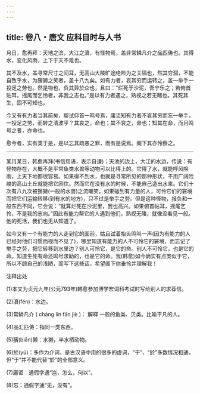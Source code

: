 ```yaml
---
---
---
```

title: 卷八・唐文 应科目时与人书
---

月日，愈再拜：天地之滨，大江之濆，有怪物焉，盖非常鳞凡介之品匹俦也。其得水，变化风雨，上下于天不难也。

其不及水，盖寻常尺寸之间耳，无高山大陵旷途绝险为之关隔也，然其穷涸，不能自致乎水，为獱獭之笑者，盖十八九矣。如有力者，哀其穷而运转之，盖一举手一投足之劳也。然是物也，负其异於众也，且曰：“烂死于沙泥，吾宁乐之；若俯首贴耳，摇尾而乞怜者，非我之志也。”是以有力者遇之，熟视之若无睹也。其死其生，固不可知也。

今又有有力者当其前矣，聊试仰首一鸣号焉，庸讵知有力者不哀其穷而忘一举手，一投足之劳，而转之清波乎？其哀之，命也；其不哀之，命也；知其在命，而且鸣号之者，亦命也。

愈今者，实有类于是，是以忘其疏愚之罪，而有是说焉。阁下其亦怜察之。

----------------

某月某日，韩愈再拜(书信用语，表示自谦)：天池的边上，大江的水边，传说：有怪物存在，大概不是平常鱼类水兽等动物可以比得上的。它得了水，就能呼风唤雨，上天下地都很容易。如果得不到水，也就是寻常所见的那种形状，不用广阔险峻的高山土丘就能把它困住。然而它在没有水的时候，不能自己造出水来。它们十次有八九次被獱獭(一般的水兽)之流嘲笑。如果碰到有力量的人，可怜它们的窘境而把它们运输转移(到有水的地方)，只不过是举手之劳。但是这种怪物，报负和一般东西不同，它会说：“就算烂死在沙泥里，我也高兴。如果俯首帖耳，摇尾乞怜，不是我的志向。”因此有能力帮它的人遇到他们，熟视无睹，就像没看见一般。他的死活，我们也无从知道了。

如今又有一个有能力的人走到它的面前，姑且试着抬头鸣叫一声(因为有能力的人已经对他们习惯而视而不见了)，哪里知道有能力的人不可怜它的窘境，而忘记了举手之劳，把它转移到水里边？别人可怜它，是它的命。别人不可怜它，也是它的命。知道生死有命还鸣号求助的，也是它的命。我(韩愈)如今确实有点类似于它，所以不顾自己的浅陋，而写下这些话，希望阁下你垂怜并理解我！

注释出处

(1)本文为贞元九年(公元793年)韩愈参加博学宏词科考试时写给别人的求荐信。

(2)濆(fén)：水边。

(3)常鳞凡介 ( cháng lín fán jiè )： 解释 一般的鱼类、贝类。比喻平凡的人。

(4)品汇匹俦：指同一类东西。

(5)獱(biān)獭：水獭，半水栖动物。

(6)於(yú)：多作为介词，是古汉语中用的很多的虚词，“于”、“於”多数情况相通，但“于”并不能代替“於”的全部意义。

(7)庸讵：通假字通“岂，怎么，何以”。

(8)忘：通假字通“无，没有”。

